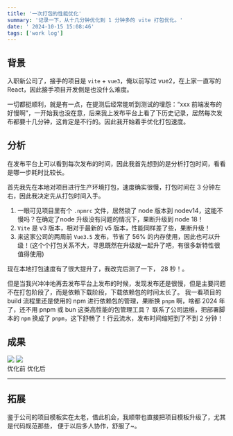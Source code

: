 ```yaml
---
title: '一次打包的性能优化'
summary: '记录一下，从十几分钟优化到 1 分钟多的 vite 打包优化。'
date: ' 2024-10-15 15:08:46'
tags: ['work log']
---
```


## 背景

入职新公司了，接手的项目是 `vite` + `vue3`，俺以前写过 vue2，在上家一直写的 React，因此接手项目开发倒是也没什么难度。

一切都挺顺利，就是有一点，在提测后经常能听到测试的埋怨：“xxx 前端发布的好慢啊”，一开始我也没在意，后来我上发布平台上看了下历史记录，居然每次发布都要十几分钟，这肯定是不行的。因此我开始着手优化打包速度。

## 分析

在发布平台上可以看到每次发布的时间，因此我首先想到的是分析打包时间，看看是哪一步耗时比较长。

首先我先在本地对项目进行生产环境打包，速度确实很慢，打包时间在 3 分钟左右，因此我决定先从打包时间入手。

1. 一眼可见项目里有个 `.npmrc` 文件，居然锁了 node 版本到 nodev14，这能不慢吗？在确定了node 升级没有问题的情况下，果断升级到 node 18！
2. `Vite` 是 v3 版本，相对于最新的 v5 版本，性能同样差了些，果断升级！
3. 来这家公司的两周前 `Vue3.5` 发布，节省了 56% 的内存使用，因此也可以升级！(这个个打包关系不大，寻思既然在升级就一起升了吧，有很多新特性很值得使用)

现在本地打包速度有了很大提升了，我改完后测了一下， 28 秒！。

但是当我兴冲冲地再去发布平台上发布的时候，发现发布还是很慢，但是主要问题不在打包阶段了，而是依赖下载阶段，下载依赖包的时间太长了。
我一看项目的 build 流程里还是使用的 npm 进行依赖包的管理，果断换 `pnpm` 啊，啥都 2024 年了，还不用 pnpm 或 bun 这类高性能的包管理工具？
联系了公司运维，把部署脚本的 `npm` 换成了 `pnpm`，这下舒畅了！行云流水，发布时间缩短到了不到 2 分钟！

## 成果

<div className="md:flex md:justify-center md:gap-4">
    <img src="/static/images/optimize/before.png" />
    <img src="/static/images/optimize/after.png" />
</div>
<div className="display-none justify-center gap-52 md:flex">
    <span>优化前</span>
    <span>优化后</span>
</div>

---

## 拓展

鉴于公司的项目模板实在太老，借此机会，我顺带也直接把项目模板升级了，尤其是代码规范那些， 便于以后多人协作，舒服了~。
